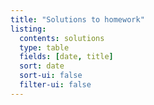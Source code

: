 ```yaml
---
title: "Solutions to homework"
listing:
  contents: solutions
  type: table
  fields: [date, title]
  sort: date
  sort-ui: false
  filter-ui: false
---
```



